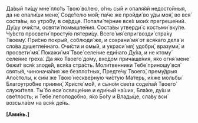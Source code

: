 Да́вый пи́щу мне́ пло́ть Твою́ во́лею, о́гнь сы́й и опаля́яй недосто́йныя, да не опали́ши мене́, Соде́телю мо́й; па́че же пройди́ во у́ды моя́, во вся́ соста́вы, во утро́бу, в се́рдце. Попали́ те́рние все́х мои́х прегреше́ний. Ду́шу очи́сти, освяти́ помышле́ния. Соста́вы утверди́ с костьми́ вку́пе. Чу́вств просвети́ просту́ю пятери́цу. Всего́ мя́ спригвозди́ стра́ху Твоему́. При́сно покры́й, соблюди́ же, и сохрани́ мя́ от вся́каго дела́ и сло́ва душетле́ннаго. Очи́сти и омы́й, и украси́ мя́; удобри́, вразуми́, и просвети́ мя́. Покажи́ мя́ Твое́ селе́ние еди́наго Ду́ха, и не ктому́ селе́ние греха́. Да я́ко Твоего́ до́му, вхо́дом причаще́ния, я́ко огня́ мене́ бежи́т вся́к злоде́й, вся́ка стра́сть. Моли́твенники Тебе́ приношу́ вся́ святы́я, чинонача́лия же безпло́тных, Предте́чу Твоего́, прему́дрыя Апо́столы, к си́м же Твою́ нескве́рную чи́стую Ма́терь, и́хже мольбы́ Благоутро́бне приими́, Христе́ мо́й, и сыно́м све́та соде́лай Твоего́ служи́теля. Ты́ бо еси́ освяще́ние и еди́ный на́ших, Бла́же, ду́ш и све́тлость; и Тебе́ лепоподо́бно, я́ко Бо́гу и Влады́це, сла́ву вси́ возсыла́ем на вся́к де́нь.

**[**Ами́нь.**]**
